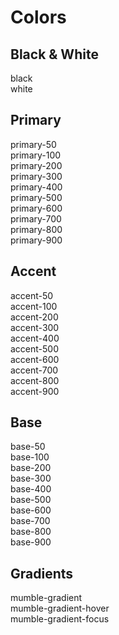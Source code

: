 
<Meta title="Design-Tokens/Colors" />

# Colors

<div className="bg-base-200 p-s rounded-s">

## Black & White

<Unstyled>
  <div className="grid gap-l">
    <div className="flex flex-wrap gap-l">
      <div>
        <label className="mumble-font-label-s">black</label>
        <div className="h-xxl w-xxl rounded-s border-2 border-white bg-black" />
      </div>
      <div>
        <label className="mumble-font-label-s">white</label>
        <div className="h-xxl w-xxl rounded-s border-2 border-white bg-white" />
      </div>
    </div>
  </div>
</Unstyled>

## Primary

<Unstyled>
  <div className="grid gap-l">
    <div className="flex flex-wrap gap-l">
      <div>
        <label className="mumble-font-label-s">primary-50</label>
        <div className="h-xxl w-xxl rounded-s border-2 border-white bg-primary-50" />
      </div>
      <div>
        <label className="mumble-font-label-s">primary-100</label>
        <div className="h-xxl w-xxl rounded-s border-2 border-white bg-primary-100" />
      </div>
      <div>
        <label className="mumble-font-label-s">primary-200</label>
        <div className="h-xxl w-xxl rounded-s border-2 border-white bg-primary-200" />
      </div>
      <div>
        <label className="mumble-font-label-s">primary-300</label>
        <div className="h-xxl w-xxl rounded-s border-2 border-white bg-primary-300" />
      </div>
      <div>
        <label className="mumble-font-label-s">primary-400</label>
        <div className="h-xxl w-xxl rounded-s border-2 border-white bg-primary-400" />
      </div>
      <div>
        <label className="mumble-font-label-s">primary-500</label>
        <div className="h-xxl w-xxl rounded-s border-2 border-white bg-primary-500" />
      </div>
      <div>
        <label className="mumble-font-label-s">primary-600</label>
        <div className="h-xxl w-xxl rounded-s border-2 border-white bg-primary-600" />
      </div>
      <div>
        <label className="mumble-font-label-s">primary-700</label>
        <div className="h-xxl w-xxl rounded-s border-2 border-white bg-primary-700" />
      </div>
      <div>
        <label className="mumble-font-label-s">primary-800</label>
        <div className="h-xxl w-xxl rounded-s border-2 border-white bg-primary-800" />
      </div>
      <div>
        <label className="mumble-font-label-s">primary-900</label>
        <div className="h-xxl w-xxl rounded-s border-2 border-white bg-primary-900" />
      </div>
    </div>
  </div>
</Unstyled>

## Accent

<Unstyled>
  <div className="grid gap-l">
    <div className="flex flex-wrap gap-l">
      <div>
        <label className="mumble-font-label-s">accent-50</label>
        <div className="h-xxl w-xxl rounded-s border-2 border-white bg-accent-50" />
      </div>
      <div>
        <label className="mumble-font-label-s">accent-100</label>
        <div className="h-xxl w-xxl rounded-s border-2 border-white bg-accent-100" />
      </div>
      <div>
        <label className="mumble-font-label-s">accent-200</label>
        <div className="h-xxl w-xxl rounded-s border-2 border-white bg-accent-200" />
      </div>
      <div>
        <label className="mumble-font-label-s">accent-300</label>
        <div className="h-xxl w-xxl rounded-s border-2 border-white bg-accent-300" />
      </div>
      <div>
        <label className="mumble-font-label-s">accent-400</label>
        <div className="h-xxl w-xxl rounded-s border-2 border-white bg-accent-400" />
      </div>
      <div>
        <label className="mumble-font-label-s">accent-500</label>
        <div className="h-xxl w-xxl rounded-s border-2 border-white bg-accent-500" />
      </div>
      <div>
        <label className="mumble-font-label-s">accent-600</label>
        <div className="h-xxl w-xxl rounded-s border-2 border-white bg-accent-600" />
      </div>
      <div>
        <label className="mumble-font-label-s">accent-700</label>
        <div className="h-xxl w-xxl rounded-s border-2 border-white bg-accent-700" />
      </div>
      <div>
        <label className="mumble-font-label-s">accent-800</label>
        <div className="h-xxl w-xxl rounded-s border-2 border-white bg-accent-800" />
      </div>
      <div>
        <label className="mumble-font-label-s">accent-900</label>
        <div className="h-xxl w-xxl rounded-s border-2 border-white bg-accent-900" />
      </div>
    </div>
  </div>
</Unstyled>

## Base

<Unstyled>
  <div className="grid gap-l">
    <div className="flex flex-wrap gap-l">
      <div>
        <label className="mumble-font-label-s">base-50</label>
        <div className="h-xxl w-xxl rounded-s border-2 border-white bg-base-50" />
      </div>
      <div>
        <label className="mumble-font-label-s">base-100</label>
        <div className="h-xxl w-xxl rounded-s border-2 border-white bg-base-100" />
      </div>
      <div>
        <label className="mumble-font-label-s">base-200</label>
        <div className="h-xxl w-xxl rounded-s border-2 border-white bg-base-200" />
      </div>
      <div>
        <label className="mumble-font-label-s">base-300</label>
        <div className="h-xxl w-xxl rounded-s border-2 border-white bg-base-300" />
      </div>
      <div>
        <label className="mumble-font-label-s">base-400</label>
        <div className="h-xxl w-xxl rounded-s border-2 border-white bg-base-400" />
      </div>
      <div>
        <label className="mumble-font-label-s">base-500</label>
        <div className="h-xxl w-xxl rounded-s border-2 border-white bg-base-500" />
      </div>
      <div>
        <label className="mumble-font-label-s">base-600</label>
        <div className="h-xxl w-xxl rounded-s border-2 border-white bg-base-600" />
      </div>
      <div>
        <label className="mumble-font-label-s">base-700</label>
        <div className="h-xxl w-xxl rounded-s border-2 border-white bg-base-700" />
      </div>
      <div>
        <label className="mumble-font-label-s">base-800</label>
        <div className="h-xxl w-xxl rounded-s border-2 border-white bg-base-800" />
      </div>
      <div>
        <label className="mumble-font-label-s">base-900</label>
        <div className="h-xxl w-xxl rounded-s border-2 border-white bg-base-900" />
      </div>
    </div>
  </div>
</Unstyled>

## Gradients

<Unstyled>
  <div className="grid gap-l">
    <div className="flex flex-wrap gap-l">
      <div>
        <label className="mumble-font-label-s">mumble-gradient</label>
        <div className="h-xxl w-[200px] rounded-s border-2 border-white mumble-gradient" />
      </div>
      <div>
        <label className="mumble-font-label-s">mumble-gradient-hover</label>
        <div className="h-xxl w-[200px] rounded-s border-2 border-white mumble-gradient-hover" />
      </div>
      <div>
        <label className="mumble-font-label-s">mumble-gradient-focus</label>
        <div className="h-xxl w-[200px] rounded-s  border-2 border-white bg-base-200 mumble-gradient-focus" />
      </div>
    </div>
  </div>
</Unstyled>

</div>
